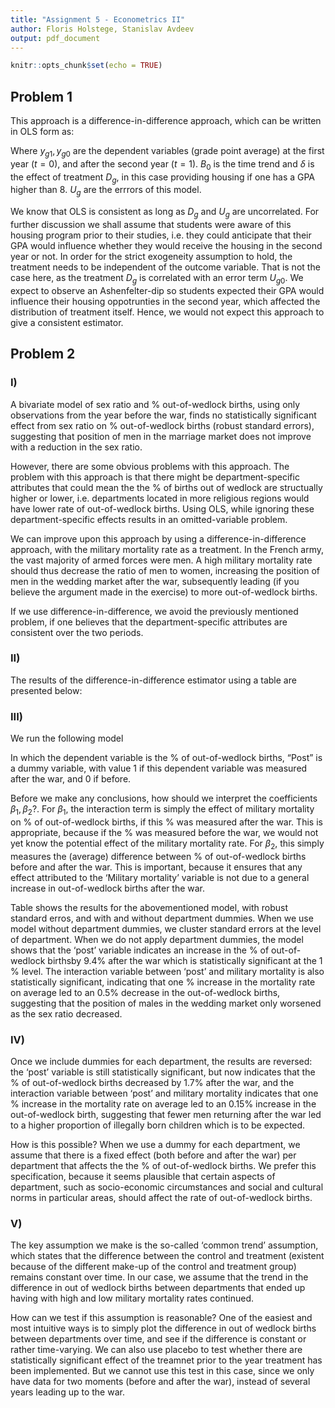 ```yaml
---
title: "Assignment 5 - Econometrics II"
author: Floris Holstege, Stanislav Avdeev
output: pdf_document
---
```


```r
knitr::opts_chunk$set(echo = TRUE)
```


## Problem 1

This approach is a difference-in-difference approach, which can be written in OLS form as: 

\begin{align*}
  y_{g1} - y_{g0} &= (a_1 - a_0) + \delta D_g + (U_{g1} - U_{g0}) \\
  &= B_0 + \delta D_g + U_g
\end{align*}

Where $y_{g1}, y_{g0}$ are the dependent variables (grade point average) at the first year ($t = 0$), and after the second year ($t = 1$). $B_0$ is the time trend and $\delta$ is the effect of treatment $D_g$, in this case providing housing if one has a GPA higher than 8. $U_g$ are the errrors of this model. 

We know that OLS is consistent as long as $D_g$ and $U_g$ are uncorrelated. For further discussion we shall assume that students were aware of this housing program prior to their studies, i.e. they could anticipate that their GPA would influence whether they would receive the housing in the second year or not. In order for the strict exogeneity assumption to hold, the treatment needs to be independent of the outcome variable. That is not the case here, as the treatment $D_g$ is correlated with an error term $U_{g0}$. We expect to observe an Ashenfelter-dip so students expected their GPA would influence their housing oppotrunties in the second year, which affected the distribution of treatment itself. Hence, we would not expect this approach to give a consistent estimator. 


## Problem 2 

### I) 

A bivariate model of sex ratio and \% out-of-wedlock births, using only observations from the year before the war, finds no statistically significant effect from sex ratio on \% out-of-wedlock births (robust standard errors), suggesting that position of men in the marriage market does not improve with a reduction in the sex ratio. 


\begin{table}[!htbp] \centering 
  \caption{} 
  \label{} 
\begin{tabular}{@{\extracolsep{5pt}}lc} 
\\[-1.8ex]\hline 
\hline \\[-1.8ex] 
 & \multicolumn{1}{c}{\textit{Dependent variable:}} \\ 
\cline{2-2} 
\\[-1.8ex] & \% of out-of-wedlock births \\ 
\hline \\[-1.8ex] 
 Sex Ratio & $-$0.089 \\ 
  & (5.050) \\ 
 Constant & 6.772 \\ 
  & (5.786) \\ 
\hline \\[-1.8ex] 
Observations & 87 \\ 
Adjusted R$^{2}$ & $-$0.012 \\ 
\hline 
\hline \\[-1.8ex] 
\textit{Note:}  & \multicolumn{1}{r}{$^{*}$p$<$0.1; $^{**}$p$<$0.05; $^{***}$p$<$0.01} \\ 
\end{tabular} 
\end{table} 

However, there are some obvious problems with this approach. The problem with this approach is that there might be department-specific attributes that could mean the the \% of births out of wedlock are structually higher or lower, i.e. departments located in more religious regions would have lower rate of  out-of-wedlock births. Using OLS, while ignoring these department-specific effects results in an omitted-variable problem. 

We can improve upon this approach by using a difference-in-difference approach, with the military mortality rate as a treatment. In the French army, the vast majority of armed forces were men. A high military mortality rate should thus decrease the ratio of men to women, increasing the position of men in the wedding market after the war, subsequently leading (if you believe the argument made in the exercise) to more out-of-wedlock births. 

If we use difference-in-difference, we avoid the previously mentioned problem, if one believes that the department-specific attributes are consistent over the two periods. 

### II) 

The results of the difference-in-difference estimator using a table are presented below: 

\begin{table}[!htbp] \centering 
  \caption{Difference-in-difference estimator} 
  \label{} 
\begin{tabular}{@{\extracolsep{5pt}}lccc} 
\\[-1.8ex]\hline 
\hline \\[-1.8ex] 
\\[-1.8ex] & Before the war & After the war & Difference \\ 
\hline \\[-1.8ex] 
 Above the median & 5.09 & 6.15 & 1.06 \\ 
 Below the median & 7.96 & 8.45 & 0.49 \\ 
  Difference-in-Difference & -2.87 & -2.3 & 0.57 \\ 
\hline 
\hline \\[-1.8ex] 
\end{tabular} 
\end{table} 


### III)


We run the following model

\begin{align*}
  \% \text{of out-of-wedlock births} = \beta_0 + \beta_1 (\text{Post} \cdot \text{Military mortality}) + \beta_2 Post + U
\end{align*}

In which the dependent variable is the \% of out-of-wedlock births, "Post" is a dummy variable, with value 1 if this dependent variable was measured after the war, and 0 if before. 

Before we make any conclusions, how should we interpret the coefficients $\beta_1, \beta_2$?. For $\beta_1$, the interaction term is simply the effect of military mortality on  \% of out-of-wedlock births, if  this \% was measured after the war. This is appropriate, because if the \% was measured before the war, we would not yet know the potential effect of the military mortality rate. For $\beta_2$, this simply measures the (average) difference between \% of out-of-wedlock births before and after the war. This is important, because it ensures that any effect attributed to the 'Military mortality' variable is not due to a general increase in out-of-wedlock births after the war. 

Table \ref{fig:mortality_results} shows the results for the abovementioned model, with robust standard erros, and with and without department dummies. When we use model without department dummies, we cluster standard errors at the level of department. When we do not apply department dummies, the model shows that the 'post' variable indicates an increase in the \% of out-of-wedlock birthsby 9.4\% after the war which is statistically significant at the 1 \% level. The interaction variable between 'post' and military mortality is also statistically significant, indicating that one \% increase in the mortality rate on average led to an 0.5\% decrease in the out-of-wedlock births, suggesting that the position of males in the wedding market only worsened as the sex ratio decreased. 

\begin{table}[!htbp] \centering 
  \caption{The results of the DID model without and with department dummies} 
  \label{fig:mortality_results} 
\begin{tabular}{@{\extracolsep{5pt}}lcc} 
\\[-1.8ex]\hline 
\hline \\[-1.8ex] 
 & \multicolumn{2}{c}{\textit{Dependent variable:}} \\ 
\cline{2-3} 
\\[-1.8ex] & \multicolumn{2}{c}{illeg} \\ 
\\[-1.8ex] & (No department dummies) & (With department dummies)\\ 
\hline \\[-1.8ex] 
 post\_mortality & $-$0.515$^{***}$ & 0.148$^{***}$ \\ 
  & (0.131) & (0.040) \\ 
  & & \\ 
 post & 9.376$^{***}$ & $-$1.740$^{**}$ \\ 
  & (2.242) & (0.673) \\ 
  & & \\ 
 Constant & 6.672$^{***}$ & 6.360$^{***}$ \\ 
  & (0.336) & (0.478) \\ 
  & & \\ 
\hline \\[-1.8ex] 
Observations & 174 & 174 \\ 
Adjusted R$^{2}$ & 0.085 & 0.958 \\ 
\hline 
\hline \\[-1.8ex] 
\textit{Note:}  & \multicolumn{2}{r}{$^{*}$p$<$0.1; $^{**}$p$<$0.05; $^{***}$p$<$0.01} \\ 
\end{tabular} 
\end{table} 

### IV)

Once we include dummies for each department, the results are reversed: the 'post' variable is still statistically significant, but now indicates that the \% of out-of-wedlock births decreased by 1.7\% after the war, and the interaction variable between 'post' and military mortality indicates that one \% increase in the mortality rate on average led to an 0.15\% increase in the out-of-wedlock birth, suggesting that fewer men returning after the war led to a higher proportion of illegally born children which is to be expected.

How is this possible? When we use a dummy for each department, we assume that there is a fixed effect (both before and after the war) per department that affects the the \% of out-of-wedlock births. We prefer this specification, because it seems plausible that certain aspects of department, such as socio-economic circumstances and social and cultural norms in particular areas, should affect the rate of out-of-wedlock births. 


### V) 

The key assumption we make is the so-called 'common trend' assumption, which states that the difference between the control and treatment (existent because of the different make-up of the control and treatment group) remains constant over time. In our case, we assume that the trend in the difference in out of wedlock births between departments that ended up having with high and low military mortality rates continued. 

How can we test if this assumption is reasonable? One of the easiest and most intuitive ways is to simply plot the difference in out of wedlock births between departments over time, and see if the difference is constant or rather time-varying. We can also use placebo to test whether there are statistically significant effect of the treamnet prior to the year treatment has been implemented. But we cannot use this test in this case, since we only have data for two moments (before and after the war), instead of several years leading up to the war. 


